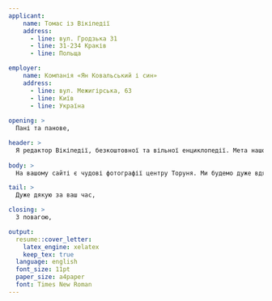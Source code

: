 ```yaml
---
applicant:
    name: Томас із Вікіпедії
    address:
      - line: вул. Гродзька 31
      - line: 31-234 Краків
      - line: Польща

employer:
    name: Компанія «Ян Ковальський і син»
    address:
      - line: вул. Межигірська, 63
      - line: Київ
      - line: Україна
      
opening: >
  Пані та панове,

header: >
  Я редактор Вікіпедії, безкоштовної та вільної енциклопедії. Мета нашого проекту – зібрати всі знання, розвинути та поширити їх безкоштовно на благо людства. Водночас ми дуже поважаємо авторські права, і саме з цього приводу я до вас звертаюся.
  
body: >
  На вашому сайті є чудові фотографії центру Торуня. Ми будемо дуже вдячні, якщо ви надасте нам дозвіл використовувати їх у Вікіпедії (включаючи статті про Торунь), якщо ви володієте авторським правом на це. Оскільки ми надаємо великого значення авторському праву, ми не будемо публікувати ці матеріали без прямої згоди автора. Моя адреса tomasz@wikipedia.org

tail: >
  Дуже дякую за ваш час,

closing: >
  З повагою,

output:
  resume::cover_letter: 
    latex_engine: xelatex
    keep_tex: true
  language: english
  font_size: 11pt
  paper_size: a4paper
  font: Times New Roman
---
```


